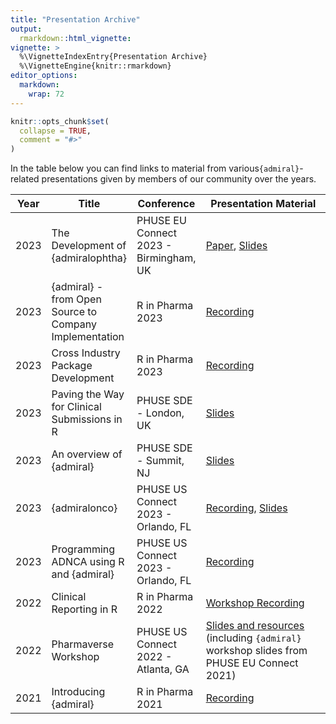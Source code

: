```yaml
---
title: "Presentation Archive"
output:
  rmarkdown::html_vignette:
vignette: >
  %\VignetteIndexEntry{Presentation Archive}
  %\VignetteEngine{knitr::rmarkdown}
editor_options: 
  markdown: 
    wrap: 72
---
```


```r
knitr::opts_chunk$set(
  collapse = TRUE,
  comment = "#>"
)
```

In the table below you can find links to material from various`{admiral}`-related presentations given by members of our community over the years.

| Year             | Title                                                                    | Conference                                                           | Presentation Material                                                                                                                                                                                       |
| ---------------- | ------------------------------------------------------------------------ | -------------------------------------------------------------------- | ----------------------------------------------------------------------------------------------------------------------------------------------------------------------------------------------------------- |
| 2023             | The Development of {admiralophtha}                                       | PHUSE EU Connect 2023 - Birmingham, UK                               | [Paper](https://phuse.s3.eu-central-1.amazonaws.com/Archive/2023/Connect/EU/Birmingham/PAP_TT03.pdf), [Slides](https://phuse.s3.eu-central-1.amazonaws.com/Archive/2023/Connect/EU/Birmingham/PRE_TT03.pdf) |
| 2023             | {admiral} - from Open Source to Company Implementation                   | R in Pharma 2023                                                     | [Recording](https://www.youtube.com/watch?v=ZbV3E0_xrrI)                                                                                                                                                    |
| 2023             | Cross Industry Package Development                                       | R in Pharma 2023                                                     | [Recording](https://www.youtube.com/watch?v=M4L1PPMu0pU)                                                                                                                                                    |
| 2023             | Paving the Way for Clinical Submissions in R                             | PHUSE SDE - London, UK                                               | [Slides](https://phuse.s3.eu-central-1.amazonaws.com/Archive/2023/SDE/EU/London/PRE_London09.pdf)                                                                                                           |
| 2023             | An overview of {admiral}                                                 | PHUSE SDE - Summit, NJ                                               | [Slides](https://phuse.s3.eu-central-1.amazonaws.com/Archive/2023/SDE/US/Summit/PRE_Summit03.pdf)                                                                                                           |
| 2023             | {admiralonco}                                                            | PHUSE US Connect 2023 - Orlando, FL                                  | [Recording](https://phuse.s3.eu-central-1.amazonaws.com/Archive/2023/Connect/US/Florida/REC_OS12.mp4), [Slides](https://phuse.s3.eu-central-1.amazonaws.com/Archive/2023/Connect/US/Florida/PRE_OS12.pdf)   |
| 2023             | Programming ADNCA using R and {admiral}                                  | PHUSE US Connect 2023 - Orlando, FL                                  | [Recording](https://phuse.s3.eu-central-1.amazonaws.com/Archive/2023/Connect/US/Florida/REC_OS09.mp4)                                                                                                       |
| 2022             | Clinical Reporting in R                                                  | R in Pharma 2022                                                     | [Workshop Recording](https://youtu.be/9eod8MLF5ys?si=T9_WwE-K8yGtZlOn)                                                                                                                                      |
| 2022             | Pharmaverse Workshop                                                     | PHUSE US Connect 2022 - Atlanta, GA                                  | [Slides and resources](https://github.com/pharmaverse/pharmaverse.workshop.phuseUS2022) (including `{admiral}` workshop slides from PHUSE EU Connect 2021)                                                  |
| 2021             | Introducing {admiral}                                                    | R in Pharma 2021                                                     | [Recording](https://www.youtube.com/watch?v=N7Bw8c3D5fU)                                                                                                                                                    |
